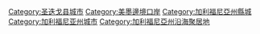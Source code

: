 {{Commonscat|San Diego, California}}

[[Category:圣迭戈县城市|Category:圣迭戈县城市]]
[[Category:美墨邊境口岸|Category:美墨邊境口岸]]
[[Category:加利福尼亞州縣城|Category:加利福尼亞州縣城]]
[[Category:加利福尼亚州城市|Category:加利福尼亚州城市]]
[[Category:加利福尼亞州沿海聚居地|Category:加利福尼亞州沿海聚居地]]
{{DEFAULTSORT:San Diego}}